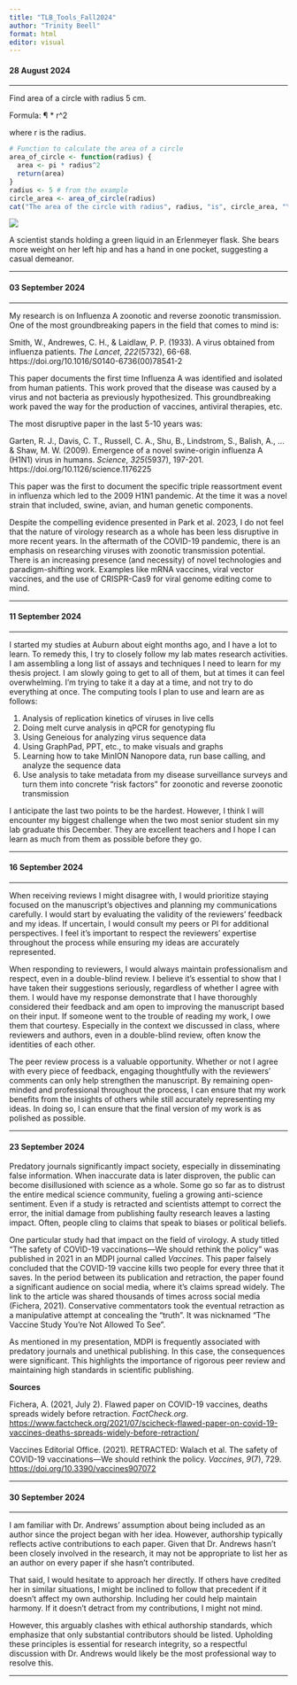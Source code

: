 ---
title: "TLB_Tools_Fall2024"
author: "Trinity Beell"
format: html
editor: visual
---

#### 28 August 2024

------------------------------------------------------------------------

Find area of a circle with radius 5 cm.

Formula: ¶ \* r\^2

where r is the radius.

```{r}
# Function to calculate the area of a circle
area_of_circle <- function(radius) {
  area <- pi * radius^2
  return(area)
}
radius <- 5 # from the example
circle_area <- area_of_circle(radius)
cat("The area of the circle with radius", radius, "is", circle_area, "\n")
```

![](tools.png)

A scientist stands holding a green liquid in an Erlenmeyer flask. She bears more weight on her left hip and has a hand in one pocket, suggesting a casual demeanor.

------------------------------------------------------------------------

#### 03 September 2024

------------------------------------------------------------------------

My research is on Influenza A zoonotic and reverse zoonotic transmission. One of the most groundbreaking papers in the field that comes to mind is:

Smith, W., Andrewes, C. H., & Laidlaw, P. P. (1933). A virus obtained from influenza patients. *The Lancet*, *222*(5732), 66-68. https://doi.org/10.1016/S0140-6736(00)78541-2

This paper documents the first time Influenza A was identified and isolated from human patients. This work proved that the disease was caused by a virus and not bacteria as previously hypothesized. This groundbreaking work paved the way for the production of vaccines, antiviral therapies, etc.

The most disruptive paper in the last 5-10 years was:

Garten, R. J., Davis, C. T., Russell, C. A., Shu, B., Lindstrom, S., Balish, A., \... & Shaw, M. W. (2009). Emergence of a novel swine-origin influenza A (H1N1) virus in humans. *Science*, *325*(5937), 197-201. https://doi.org/10.1126/science.1176225

This paper was the first to document the specific triple reassortment event in influenza which led to the 2009 H1N1 pandemic. At the time it was a novel strain that included, swine, avian, and human genetic components.

Despite the compelling evidence presented in Park et al. 2023, I do not feel that the nature of virology research as a whole has been less disruptive in more recent years. In the aftermath of the COVID-19 pandemic, there is an emphasis on researching viruses with zoonotic transmission potential. There is an increasing presence (and necessity) of novel technologies and paradigm-shifting work. Examples like mRNA vaccines, viral vector vaccines, and the use of CRISPR-Cas9 for viral genome editing come to mind.

------------------------------------------------------------------------

#### 11 September 2024

------------------------------------------------------------------------

I started my studies at Auburn about eight months ago, and I have a lot to learn. To remedy this, I try to closely follow my lab mates research activities. I am assembling a long list of assays and techniques I need to learn for my thesis project. I am slowly going to get to all of them, but at times it can feel overwhelming. I'm trying to take it a day at a time, and not try to do everything at once. The computing tools I plan to use and learn are as follows:

1.  Analysis of replication kinetics of viruses in live cells
2.  Doing melt curve analysis in qPCR for genotyping flu
3.  Using Geneious for analyzing virus sequence data
4.  Using GraphPad, PPT, etc., to make visuals and graphs
5.  Learning how to take MinION Nanopore data, run base calling, and analyze the sequence data
6.  Use analysis to take metadata from my disease surveillance surveys and turn them into concrete "risk factors" for zoonotic and reverse zoonotic transmission

I anticipate the last two points to be the hardest. However, I think I will encounter my biggest challenge when the two most senior student sin my lab graduate this December. They are excellent teachers and I hope I can learn as much from them as possible before they go.

------------------------------------------------------------------------

#### 16 September 2024

------------------------------------------------------------------------

When receiving reviews I might disagree with, I would prioritize staying focused on the manuscript's objectives and planning my communications carefully. I would start by evaluating the validity of the reviewers' feedback and my ideas. If uncertain, I would consult my peers or PI for additional perspectives. I feel it's important to respect the reviewers' expertise throughout the process while ensuring my ideas are accurately represented.

When responding to reviewers, I would always maintain professionalism and respect, even in a double-blind review. I believe it's essential to show that I have taken their suggestions seriously, regardless of whether I agree with them. I would have my response demonstrate that I have thoroughly considered their feedback and am open to improving the manuscript based on their input. If someone went to the trouble of reading my work, I owe them that courtesy. Especially in the context we discussed in class, where reviewers and authors, even in a double-blind review, often know the identities of each other.

The peer review process is a valuable opportunity. Whether or not I agree with every piece of feedback, engaging thoughtfully with the reviewers' comments can only help strengthen the manuscript. By remaining open-minded and professional throughout the process, I can ensure that my work benefits from the insights of others while still accurately representing my ideas. In doing so, I can ensure that the final version of my work is as polished as possible.

------------------------------------------------------------------------

#### 23 September 2024

Predatory journals significantly impact society, especially in disseminating false information. When inaccurate data is later disproven, the public can become disillusioned with science as a whole. Some go so far as to distrust the entire medical science community, fueling a growing anti-science sentiment. Even if a study is retracted and scientists attempt to correct the error, the initial damage from publishing faulty research leaves a lasting impact. Often, people cling to claims that speak to biases or political beliefs.

One particular study had that impact on the field of virology. A study titled "The safety of COVID-19 vaccinations---We should rethink the policy" was published in 2021 in an MDPI journal called *Vaccines*. This paper falsely concluded that the COVID-19 vaccine kills two people for every three that it saves. In the period between its publication and retraction, the paper found a significant audience on social media, where it's claims spread widely. The link to the article was shared thousands of times across social media (Fichera, 2021). Conservative commentators took the eventual retraction as a manipulative attempt at concealing the "truth". It was nicknamed "The Vaccine Study You're Not Allowed To See".

As mentioned in my presentation, MDPI is frequently associated with predatory journals and unethical publishing. In this case, the consequences were significant. This highlights the importance of rigorous peer review and maintaining high standards in scientific publishing.

**Sources**

Fichera, A. (2021, July 2). Flawed paper on COVID-19 vaccines, deaths spreads widely before retraction. *FactCheck.org*. <https://www.factcheck.org/2021/07/scicheck-flawed-paper-on-covid-19-vaccines-deaths-spreads-widely-before-retraction/>

Vaccines Editorial Office. (2021). RETRACTED: Walach et al. The safety of COVID-19 vaccinations---We should rethink the policy. *Vaccines*, *9*(7), 729. <https://doi.org/10.3390/vaccines907072>

------------------------------------------------------------------------

#### 30 September 2024

------------------------------------------------------------------------

I am familiar with Dr. Andrews' assumption about being included as an author since the project began with her idea. However, authorship typically reflects active contributions to each paper. Given that Dr. Andrews hasn't been closely involved in the research, it may not be appropriate to list her as an author on every paper if she hasn't contributed.

That said, I would hesitate to approach her directly. If others have credited her in similar situations, I might be inclined to follow that precedent if it doesn't affect my own authorship. Including her could help maintain harmony. If it doesn't detract from my contributions, I might not mind.

However, this arguably clashes with ethical authorship standards, which emphasize that only substantial contributors should be listed. Upholding these principles is essential for research integrity, so a respectful discussion with Dr. Andrews would likely be the most professional way to resolve this.

------------------------------------------------------------------------
